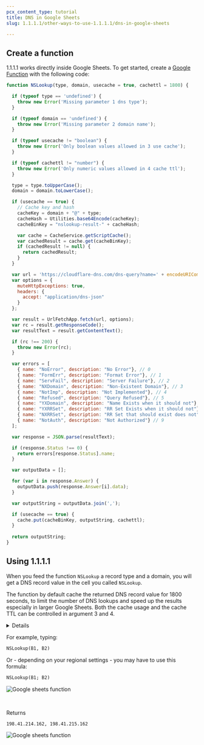 ```yaml
---
pcx_content_type: tutorial
title: DNS in Google Sheets
slug: 1.1.1.1/other-ways-to-use-1.1.1.1/dns-in-google-sheets

---
```



## Create a function

1.1.1.1 works directly inside Google Sheets. To get started, create a [Google Function](https://developers.google.com/apps-script/guides/sheets/functions) with the following code:

```js
function NSLookup(type, domain, usecache = true, cachettl = 1800) {

  if (typeof type == 'undefined') {
    throw new Error('Missing parameter 1 dns type');
  }

  if (typeof domain == 'undefined') {
    throw new Error('Missing parameter 2 domain name');
  }

  if (typeof usecache != "boolean") {
    throw new Error('Only boolean values allowed in 3 use cache');
  }

  if (typeof cachettl != "number") {
    throw new Error('Only numeric values allowed in 4 cache ttl');
  }

  type = type.toUpperCase();
  domain = domain.toLowerCase();

  if (usecache == true) {
    // Cache key and hash
    cacheKey = domain + "@" + type;
    cacheHash = Utilities.base64Encode(cacheKey);
    cacheBinKey = "nslookup-result-" + cacheHash;

    var cache = CacheService.getScriptCache();
    var cachedResult = cache.get(cacheBinKey);
    if (cachedResult != null) {
      return cachedResult;
    }
  }

  var url = 'https://cloudflare-dns.com/dns-query?name=' + encodeURIComponent(domain) + '&type=' + encodeURIComponent(type);
  var options = {
    muteHttpExceptions: true,
    headers: {
      accept: "application/dns-json"
    }
  };

  var result = UrlFetchApp.fetch(url, options);
  var rc = result.getResponseCode();
  var resultText = result.getContentText();

  if (rc !== 200) {
    throw new Error(rc);
  }

  var errors = [
    { name: "NoError", description: "No Error"}, // 0
    { name: "FormErr", description: "Format Error"}, // 1
    { name: "ServFail", description: "Server Failure"}, // 2
    { name: "NXDomain", description: "Non-Existent Domain"}, // 3
    { name: "NotImp", description: "Not Implemented"}, // 4
    { name: "Refused", description: "Query Refused"}, // 5
    { name: "YXDomain", description: "Name Exists when it should not"}, // 6
    { name: "YXRRSet", description: "RR Set Exists when it should not"}, // 7
    { name: "NXRRSet", description: "RR Set that should exist does not"}, // 8
    { name: "NotAuth", description: "Not Authorized"} // 9
  ];

  var response = JSON.parse(resultText);

  if (response.Status !== 0) {
    return errors[response.Status].name;
  }

  var outputData = [];

  for (var i in response.Answer) {
    outputData.push(response.Answer[i].data);
  }

  var outputString = outputData.join(',');

  if (usecache == true) {
    cache.put(cacheBinKey, outputString, cachettl);
  }
  
  return outputString;
}
```

## Using 1.1.1.1

When you feed the function `NSLookup` a record type and a domain, you will get a DNS record value in the cell you called `NSLookup`.

The function by default cache the returned DNS record value for 1800 seconds, to limit the number of DNS lookups and speed up the results especially in larger Google Sheets. Both the cache usage and the cache TTL can be controlled in argument 3 and 4.

<Details header="Supported DNS record types">

* `A`
* `AAAA`
* `CAA`
* `CNAME`
* `DS`
* `DNSKEY`
* `MX`
* `NS`
* `NSEC`
* `NSEC3`
* `RRSIG`
* `SOA`
* `TXT`


</Details>

For example, typing:

```txt
NSLookup(B1, B2)
```

Or - depending on your regional settings - you may have to use this formula:

```txt
NSLookup(B1; B2)
```

<div class="medium-img">

![Google sheets function](~/assets/images/1.1.1.1/google-sheet-function.png)

</div>

<br/>

Returns

```txt
198.41.214.162, 198.41.215.162
```

<div class="medium-img">

![Google sheets function](~/assets/images/1.1.1.1/google-sheet-result.png)

</div>
